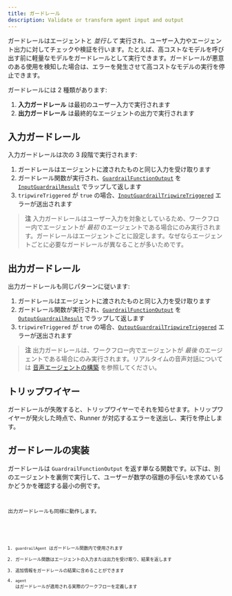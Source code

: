 ```yaml
---
title: ガードレール
description: Validate or transform agent input and output
---
```



ガードレールはエージェントと _並行して_ 実行され、ユーザー入力やエージェント出力に対してチェックや検証を行います。たとえば、高コストなモデルを呼び出す前に軽量なモデルをガードレールとして実行できます。ガードレールが悪意のある使用を検知した場合は、エラーを発生させて高コストなモデルの実行を停止できます。

ガードレールには 2 種類があります:

1. **入力ガードレール** は最初のユーザー入力で実行されます
2. **出力ガードレール** は最終的なエージェントの出力で実行されます

## 入力ガードレール

入力ガードレールは次の 3 段階で実行されます:

1. ガードレールはエージェントに渡されたものと同じ入力を受け取ります
2. ガードレール関数が実行され、[`GuardrailFunctionOutput`](/openai-agents-js/openai/agents/interfaces/guardrailfunctionoutput) を [`InputGuardrailResult`](/openai-agents-js/openai/agents/interfaces/inputguardrailresult) でラップして返します
3. `tripwireTriggered` が `true` の場合、[`InputGuardrailTripwireTriggered`](/openai-agents-js/openai/agents/classes/inputguardrailtripwiretriggered) エラーが送出されます

> **注**
> 入力ガードレールはユーザー入力を対象としているため、ワークフロー内でエージェントが _最初_ のエージェントである場合にのみ実行されます。ガードレールはエージェントごとに設定します。なぜならエージェントごとに必要なガードレールが異なることが多いためです。

## 出力ガードレール

出力ガードレールも同じパターンに従います:

1. ガードレールはエージェントに渡されたものと同じ入力を受け取ります
2. ガードレール関数が実行され、[`GuardrailFunctionOutput`](/openai-agents-js/openai/agents/interfaces/guardrailfunctionoutput) を [`OutputGuardrailResult`](/openai-agents-js/openai/agents/interfaces/outputguardrailresult) でラップして返します
3. `tripwireTriggered` が `true` の場合、[`OutputGuardrailTripwireTriggered`](/openai-agents-js/openai/agents/classes/outputguardrailtripwiretriggered) エラーが送出されます

> **注**
> 出力ガードレールは、ワークフロー内でエージェントが _最後_ のエージェントである場合にのみ実行されます。リアルタイムの音声対話については [音声エージェントの構築](/openai-agents-js/ja/guides/voice-agents/build#guardrails) を参照してください。

## トリップワイヤー

ガードレールが失敗すると、トリップワイヤーでそれを知らせます。トリップワイヤーが発火した時点で、Runner が対応するエラーを送出し、実行を停止します。

## ガードレールの実装

ガードレールは `GuardrailFunctionOutput` を返す単なる関数です。以下は、別のエージェントを裏側で実行して、ユーザーが数学の宿題の手伝いを求めているかどうかを確認する最小の例です。

<Code
  lang="typescript"
  code={inputGuardrailExample}
  title="入力ガードレールの例"
/>

出力ガードレールも同様に動作します。

<Code
  lang="typescript"
  code={outputGuardrailExample}
  title="出力ガードレールの例"
/>

1. `guardrailAgent` はガードレール関数内で使用されます
2. ガードレール関数はエージェントの入力または出力を受け取り、結果を返します
3. 追加情報をガードレールの結果に含めることができます
4. `agent` はガードレールが適用される実際のワークフローを定義します
